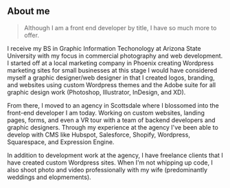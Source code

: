 ## About me

> Although I am a front end developer by title, I have so much more to offer.

I receive my BS in Graphic Information Techonology at Arizona State University with my focus in commercial photography and web development. I started off at a local marketing company in Phoenix creating Wordpress marketing sites for small businesses at this stage I would have considered myself a graphic designer/web designer in that I created logos, branding, and websites using custom Wordpress themes and the Adobe suite for all graphic design work (Photoshop, Illustrator, InDesign, and XD). 

From there, I moved to an agency in Scottsdale where I blossomed into the front-end developer I am today. Working on custom websites, landing pages, forms, and even a VR tour with a team of backend developers and graphic designers. Through my experience at the agency I've been able to develop with CMS like Hubspot, Salesforce, Shopify, Wordpress, Squarespace, and Expression Engine. 

In addition to development work at the agency, I have freelance clients that I have created custom Wordpress sites. When I'm not whipping up code, I also shoot photo and video professionally with my wife (predominantly weddings and elopmements). 
